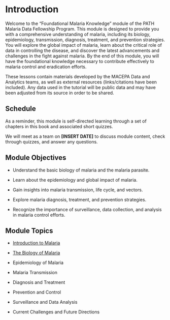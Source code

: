 # Introduction {.unnumbered}

Welcome to the "Foundational Malaria Knowledge" module of the PATH Malaria Data Fellowship Program. This module is designed to provide you with a comprehensive understanding of malaria, including its biology, epidemiology, transmission, diagnosis, treatment, and prevention strategies. You will explore the global impact of malaria, learn about the critical role of data in controlling the disease, and discover the latest advancements and challenges in the fight against malaria. By the end of this module, you will have the foundational knowledge necessary to contribute effectively to malaria control and eradication efforts.

These lessons contain materials developed by the MACEPA Data and Analytics teams, as well as external resources (links/citations have been included). Any data used in the tutorial will be public data and may have been adjusted from its source in order to be shared.

## Schedule

As a reminder, this module is self-directed learning through a set of chapters in this book and associated short quizzes.

We will meet as a team on **\[INSERT DATE\]** to discuss module content, check through quizzes, and answer any questions.

## Module Objectives

-   Understand the basic biology of malaria and the malaria parasite.

-   Learn about the epidemiology and global impact of malaria.

-   Gain insights into malaria transmission, life cycle, and vectors.

-   Explore malaria diagnosis, treatment, and prevention strategies.

-   Recognize the importance of surveillance, data collection, and analysis in malaria control efforts.

## Module Topics

-   [Introduction to Malaria](topic1-intro.qmd)

-   [The Biology of Malaria](topic2-intro.qmd)

-   Epidemiology of Malaria

-   Malaria Transmission

-   Diagnosis and Treatment

-   Prevention and Control

-   Surveillance and Data Analysis

-   Current Challenges and Future Directions
